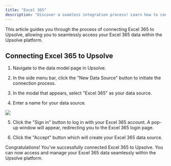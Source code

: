 ```yaml
---
title: "Excel 365"
description: "Discover a seamless integration process! Learn how to connect Excel 365 to Upsolve effortlessly for streamlined transactions."
---
```


This article guides you through the process of connecting Excel 365 to Upsolve, allowing you to seamlessly access your Excel 365 data within the Upsolve platform.

## Connecting Excel 365 to Upsolve

1. Navigate to the data model page in Upsolve.

2. In the side menu bar, click the "New Data Source" button to initiate the connection process.

3. In the modal that appears, select "Excel 365" as your data source.

4. Enter a name for your data source.

<img src="https://cdn.peaka.com/integrations/excel365-1.png" />

5. Click the "Sign in" button to log in with your Excel 365 account. A pop-up window will appear, redirecting you to the Excel 365 login page.

6. Click the "Accept" button which will create your Excel 365 data source.

Congratulations! You've successfully connected Excel 365 to Upsolve. You can now access and manage your Excel 365 data seamlessly within the Upsolve platform.
